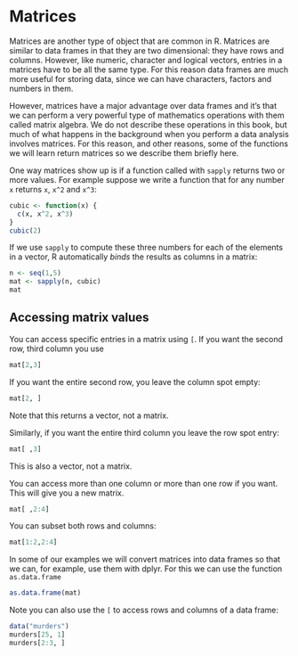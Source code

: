 # Matrices

Matrices are another type of object that are common in R. Matrices are similar to data frames in that they are two dimensional: they have rows and columns. However, like numeric, character and logical vectors, entries in a matrices have to be all the same type. For this reason data frames are much more useful for storing data, since we can have characters, factors and numbers in them. 

However, matrices have a major advantage over data frames and it's that we can perform a very powerful type of mathematics operations with them called matrix algebra. We do not describe these operations in this book, but much of what happens in the background when you perform a data analysis involves matrices. For this reason, and other reasons, some of the functions we will learn return matrices so we describe them briefly here.

One way matrices show up is if a function called with `sapply` returns two or more values. For example suppose we write a function that for any number `x` returns `x`, `x^2` and `x^3`:

```r
cubic <- function(x) {
  c(x, x^2, x^3)
}
cubic(2)
```

If we use `sapply` to compute these three numbers for each of the elements in a vector, R automatically _binds_ the results as columns in a matrix:


```r
n <- seq(1,5)
mat <- sapply(n, cubic)
mat
```


## Accessing matrix values

You can access specific entries in a matrix using `[`. If you want the second row, third column you use

```r
mat[2,3]
```

If you want the entire second row, you leave the column spot empty:

```r
mat[2, ]
```

Note that this returns a vector, not a matrix.

Similarly, if you want the entire third column you leave the row spot entry:

```r
mat[ ,3]
```

This is also a vector, not a matrix.

You can access more than one column or more than one row if you want. This will give you a new matrix.

```r
mat[ ,2:4]
```

You can subset both rows and columns:

```r
mat[1:2,2:4]
```

In some of our examples we will convert matrices into data frames so that we can, for example, use them with dplyr. For this we can use the function `as.data.frame`

```r
as.data.frame(mat)
```

Note you can also use the `[` to access rows and columns of a data frame:

```r
data("murders")
murders[25, 1]
murders[2:3, ]
```














